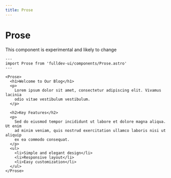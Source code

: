 ```yaml
---
title: Prose
---
```


# Prose

<aside>This component is experimental and likely to change</aside>


```astro live
---
import Prose from 'fulldev-ui/components/Prose.astro'
---

<Prose>
  <h1>Welcome to Our Blog</h1>
  <p>
    Lorem ipsum dolor sit amet, consectetur adipiscing elit. Vivamus lacinia
    odio vitae vestibulum vestibulum.
  </p>

  <h2>Key Features</h2>
  <p>
    Sed do eiusmod tempor incididunt ut labore et dolore magna aliqua. Ut enim
    ad minim veniam, quis nostrud exercitation ullamco laboris nisi ut aliquip
    ex ea commodo consequat.
  </p>
  <ul>
    <li>Simple and elegant design</li>
    <li>Responsive layout</li>
    <li>Easy customization</li>
  </ul>
</Prose>
```
